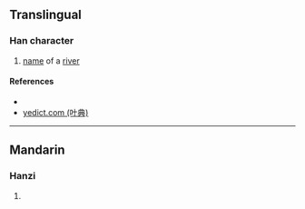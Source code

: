 {{character info/new}}
==Translingual==

===Han character===
{{Han char|rn=85|rad=水|as=11|sn=14|four=|canj=EYHJ|ids=⿰氵逢}}

# {{lb|zh|archaic}} [[name]] of a [[river]]

====References====
* {{Han ref|kx=0646.280|dkj=18162|hdz=31727.030|uh=6F28|ud=28456}}
* [http://yedict.com/htm/6F/6F28.htm yedict.com (叶典)]

----

==Mandarin==

===Hanzi===
{{cmn-hanzi|pin=[[féng]] ([[feng2]]), [[péng]] ([[peng2]])|wg=feng<sup>2</sup>, p'eng<sup>2</sup>}}

# {{defn|lang=cmn|sort=水11}}